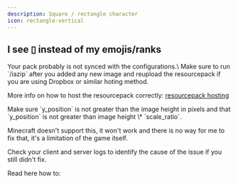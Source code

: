 ```yaml
---
description: Square / rectangle character
icon: rectangle-vertical
---
```


## I see ▯ instead of my emojis/ranks


<Warning>
Your pack probably is not synced with the configurations.\
Make sure to run `/iazip` after you added any new image and reupload the resourcepack if you are using Dropbox or similar hoting method.

More info on how to host the resourcepack correctly: [resourcepack hosting](../plugin-usage/resourcepack-hosting/)
</Warning>



<Warning>
Make sure `y_position` is not greater than the image height in pixels and that `y_position` is not greater than image height \* `scale_ratio`.

Minecraft doesn't support this, it won't work and there is no way for me to fix that, it's a limitation of the game itself.
</Warning>


Check your client and server logs to identify the cause of the issue if you still didn't fix.

Read here how to:


<Card title="Identify Why Textures Are Not Shown" icon="text" href="/identify-why-textures-are-not-shown"></Card>

